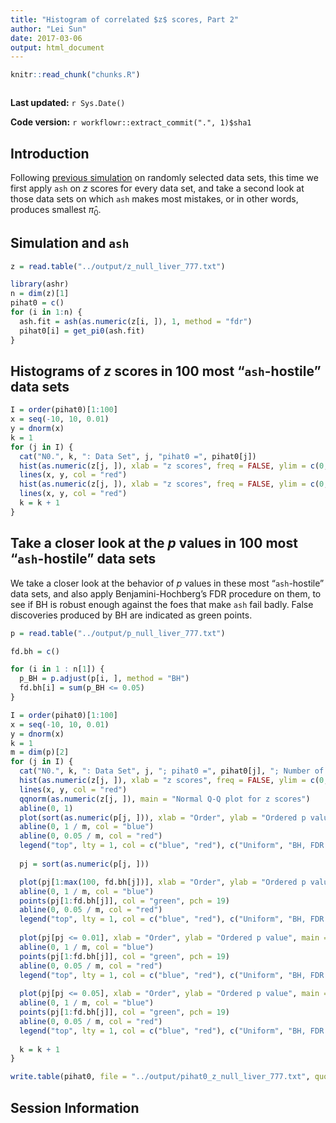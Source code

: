 ```yaml
---
title: "Histogram of correlated $z$ scores, Part 2"
author: "Lei Sun"
date: 2017-03-06
output: html_document
---
```


```r
knitr::read_chunk("chunks.R")
```

```r
```

**Last updated:** `r Sys.Date()`

**Code version:** `r workflowr::extract_commit(".", 1)$sha1`


## Introduction

Following [previous simulation](correlated_z.html) on randomly selected data sets, this time we first apply `ash` on $z$ scores for every data set, and take a second look at those data sets on which `ash` makes most mistakes, or in other words, produces smallest $\hat\pi_0$.

## Simulation and `ash`

```r
z = read.table("../output/z_null_liver_777.txt")
```

```r
library(ashr)
n = dim(z)[1]
pihat0 = c()
for (i in 1:n) {
  ash.fit = ash(as.numeric(z[i, ]), 1, method = "fdr")
  pihat0[i] = get_pi0(ash.fit)
}
```

## Histograms of $z$ scores in 100 most "`ash`-hostile" data sets

```r
I = order(pihat0)[1:100]
x = seq(-10, 10, 0.01)
y = dnorm(x)
k = 1
for (j in I) {
  cat("N0.", k, ": Data Set", j, "pihat0 =", pihat0[j])
  hist(as.numeric(z[j, ]), xlab = "z scores", freq = FALSE, ylim = c(0, 0.45), main = "10000 z scores, default")
  lines(x, y, col = "red")
  hist(as.numeric(z[j, ]), xlab = "z scores", freq = FALSE, ylim = c(0, 0.45), nclass = 100, main = "10000 z scores, 100 bins")
  lines(x, y, col = "red")
  k = k + 1
}
```

## Take a closer look at the $p$ values in 100 most "`ash`-hostile" data sets

We take a closer look at the behavior of $p$ values in these most "`ash`-hostile" data sets, and also apply Benjamini-Hochberg's FDR procedure on them, to see if BH is robust enough against the foes that make `ash` fail badly.  False discoveries produced by BH are indicated as green points.

```r
p = read.table("../output/p_null_liver_777.txt")
```


```r
fd.bh = c()

for (i in 1 : n[1]) {
  p_BH = p.adjust(p[i, ], method = "BH")
  fd.bh[i] = sum(p_BH <= 0.05)
}
```


```r
I = order(pihat0)[1:100]
x = seq(-10, 10, 0.01)
y = dnorm(x)
k = 1
m = dim(p)[2]
for (j in I) {
  cat("N0.", k, ": Data Set", j, "; pihat0 =", pihat0[j], "; Number of False Discoveries:", fd.bh[j])
  hist(as.numeric(z[j, ]), xlab = "z scores", freq = FALSE, ylim = c(0, 0.45), nclass = 100, main = "10000 z scores, 100 bins")
  lines(x, y, col = "red")
  qqnorm(as.numeric(z[j, ]), main = "Normal Q-Q plot for z scores")
  abline(0, 1)
  plot(sort(as.numeric(p[j, ])), xlab = "Order", ylab = "Ordered p value", main = "All p values")
  abline(0, 1 / m, col = "blue")
  abline(0, 0.05 / m, col = "red")
  legend("top", lty = 1, col = c("blue", "red"), c("Uniform", "BH, FDR = 0.05"))
  
  pj = sort(as.numeric(p[j, ]))

  plot(pj[1:max(100, fd.bh[j])], xlab = "Order", ylab = "Ordered p value", main = "Zoom-in to 100 smallest p values", ylim = c(0, pj[max(100, fd.bh[j])]))
  abline(0, 1 / m, col = "blue")
  points(pj[1:fd.bh[j]], col = "green", pch = 19)
  abline(0, 0.05 / m, col = "red")
  legend("top", lty = 1, col = c("blue", "red"), c("Uniform", "BH, FDR = 0.05"))
  
  plot(pj[pj <= 0.01], xlab = "Order", ylab = "Ordered p value", main = "Zoom-in to p values <= 0.01", ylim = c(0, 0.01))
  abline(0, 1 / m, col = "blue")
  points(pj[1:fd.bh[j]], col = "green", pch = 19)
  abline(0, 0.05 / m, col = "red")
  legend("top", lty = 1, col = c("blue", "red"), c("Uniform", "BH, FDR = 0.05"))
  
  plot(pj[pj <= 0.05], xlab = "Order", ylab = "Ordered p value", main = "Zoom-in to p values <= 0.05", ylim = c(0, 0.05))
  abline(0, 1 / m, col = "blue")
  points(pj[1:fd.bh[j]], col = "green", pch = 19)
  abline(0, 0.05 / m, col = "red")
  legend("top", lty = 1, col = c("blue", "red"), c("Uniform", "BH, FDR = 0.05"))
  
  k = k + 1
}
```

```r
write.table(pihat0, file = "../output/pihat0_z_null_liver_777.txt", quote = FALSE, col.names = FALSE, row.names = FALSE)
```

## Session Information

```r
```
